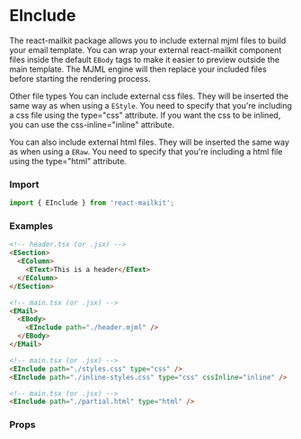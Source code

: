 

<Meta title='Email Design System/Components/eInclude' />

# EInclude

The react-mailkit package allows you to include external mjml files to build your email template.
You can wrap your external react-mailkit component files inside the default `EBody` tags to make it easier to preview outside the main template.
The MJML engine will then replace your included files before starting the rendering process.

Other file types
You can include external css files. They will be inserted the same way as when using a `EStyle`.
You need to specify that you're including a css file using the type="css" attribute.
If you want the css to be inlined, you can use the css-inline="inline" attribute.

You can also include external html files. They will be inserted the same way as when using a `ERaw`.
You need to specify that you're including a html file using the type="html" attribute.

### Import

```js
import { EInclude } from 'react-mailkit';
```

### Examples

```html
<!-- header.tsx (or .jsx) -->
<ESection>
  <EColumn>
    <EText>This is a header</EText>
  </EColumn>
</ESection>
```

```html
<!-- main.tsx (or .jsx) -->
<EMail>
  <EBody>
    <EInclude path="./header.mjml" />
  </EBody>
</EMail>
```

```html
<!-- main.tsx (or .jsx) -->
<EInclude path="./styles.css" type="css" />
<EInclude path="./inline-styles.css" type="css" cssInline="inline" />
```

```html
<!-- main.tsx (or .jsx) -->
<EInclude path="./partial.html" type="html" />
```

### Props

<ArgsTable of={EInclude} />
